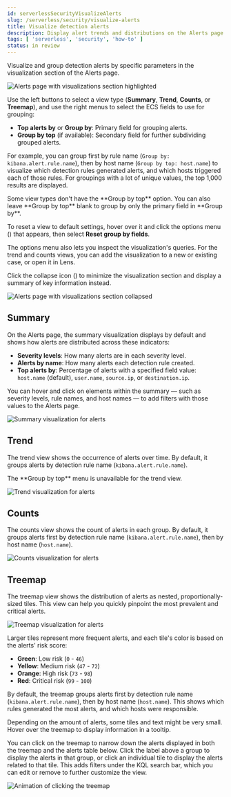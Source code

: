 ```yaml
---
id: serverlessSecurityVisualizeAlerts
slug: /serverless/security/visualize-alerts
title: Visualize detection alerts
description: Display alert trends and distributions on the Alerts page.
tags: [ 'serverless', 'security', 'how-to' ]
status: in review
---
```


<DocBadge template="technical preview" />
<div id="visualize-alerts"></div>

Visualize and group detection alerts by specific parameters in the visualization section of the Alerts page. 

![Alerts page with visualizations section highlighted](../images/visualize-alerts/-detections-alert-page-visualizations.png)

Use the left buttons to select a view type (**Summary**, **Trend**, **Counts**, or **Treemap**), and use the right menus to select the ECS fields to use for grouping: 

* **Top alerts by** or **Group by**: Primary field for grouping alerts.
* **Group by top** (if available): Secondary field for further subdividing grouped alerts.

For example, you can group first by rule name (`Group by: kibana.alert.rule.name`), then by host name (`Group by top: host.name`) to visualize which detection rules generated alerts, and which hosts triggered each of those rules. For groupings with a lot of unique values, the top 1,000 results are displayed.

<DocCallOut title="Note">
Some view types don't have the **Group by top** option. You can also leave **Group by top** blank to group by only the primary field in **Group by**.
</DocCallOut>

To reset a view to default settings, hover over it and click the options menu (<DocIcon type="boxesHorizontal" title="More actions" />) that appears, then select **Reset group by fields**. 

<DocCallOut title="Tip">
The options menu also lets you inspect the visualization's queries. For the trend and counts views, you can add the visualization to a new or existing case, or open it in Lens.
</DocCallOut>

Click the collapse icon (<DocIcon type="arrowDown" title="Markdown" />) to minimize the visualization section and display a summary of key information instead.

![Alerts page with visualizations section collapsed](../images/visualize-alerts/-detections-alert-page-viz-collapsed.png)

## Summary

On the Alerts page, the summary visualization displays by default and shows how alerts are distributed across these indicators:

* **Severity levels**: How many alerts are in each severity level.
* **Alerts by name**: How many alerts each detection rule created.
* **Top alerts by**: Percentage of alerts with a specified field value: `host.name` (default), `user.name`, `source.ip`, or `destination.ip`.

You can hover and click on elements within the summary — such as severity levels, rule names, and host names — to add filters with those values to the Alerts page.

![Summary visualization for alerts](../images/visualize-alerts/-detections-alerts-viz-summary.png)

## Trend
The trend view shows the occurrence of alerts over time. By default, it groups alerts by detection rule name (`kibana.alert.rule.name`).

<DocCallOut title="Note">
The **Group by top** menu is unavailable for the trend view.
</DocCallOut>

![Trend visualization for alerts](../images/visualize-alerts/-detections-alerts-viz-trend.png)

## Counts
The counts view shows the count of alerts in each group. By default, it groups alerts first by detection rule name (`kibana.alert.rule.name`), then by host name (`host.name`).

![Counts visualization for alerts](../images/visualize-alerts/-detections-alerts-viz-counts.png)

## Treemap
The treemap view shows the distribution of alerts as nested, proportionally-sized tiles. This view can help you quickly pinpoint the most prevalent and critical alerts.

![Treemap visualization for alerts](../images/visualize-alerts/-detections-alerts-viz-treemap.png)

Larger tiles represent more frequent alerts, and each tile's color is based on the alerts' risk score:

* **Green**: Low risk (`0` - `46`)
* **Yellow**: Medium risk (`47` - `72`)
* **Orange**: High risk (`73` - `98`)
* **Red**: Critical risk (`99` - `100`)

By default, the treemap groups alerts first by detection rule name (`kibana.alert.rule.name`), then by host name (`host.name`). This shows which rules generated the most alerts, and which hosts were responsible.

<DocCallOut title="Note">
Depending on the amount of alerts, some tiles and text might be very small. Hover over the treemap to display information in a tooltip.
</DocCallOut>

You can click on the treemap to narrow down the alerts displayed in both the treemap and the alerts table below. Click the label above a group to display the alerts in that group, or click an individual tile to display the alerts related to that tile. This adds filters under the KQL search bar, which you can edit or remove to further customize the view.

![Animation of clicking the treemap](../images/visualize-alerts/-detections-treemap-click.gif)
